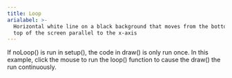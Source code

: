 ```yaml
---
title: Loop
arialabel: >-
  Horizontal white line on a black background that moves from the bottom to the
  top of the screen parallel to the x-axis
---
```



If noLoop() is run in setup(), the code in draw()
is only run once. In this example, click the mouse
to run the loop() function to cause the draw() the
run continuously.
